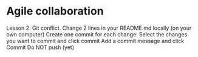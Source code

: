 # Agile collaboration


<div class="gray"> 

Lesson 2. Git conflict.
    Change 2 lines in your README.md locally (on your own computer)
    Create one commit for each change:
        Select the changes you want to commit and click commit
        Add a commit message and click Commit
    Do NOT push (yet)


</div>